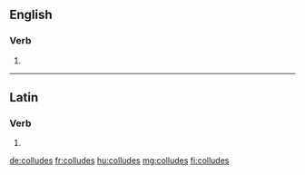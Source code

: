 ==English==

===Verb===
{{head|en|verb form}}

# {{en-third-person singular of|collude}}

----

==Latin==

===Verb===
{{la-verb-form|collūdēs}}

# {{inflection of|collūdō||2|s|fut|act|ind|lang=la}}

[[de:colludes]]
[[fr:colludes]]
[[hu:colludes]]
[[mg:colludes]]
[[fi:colludes]]